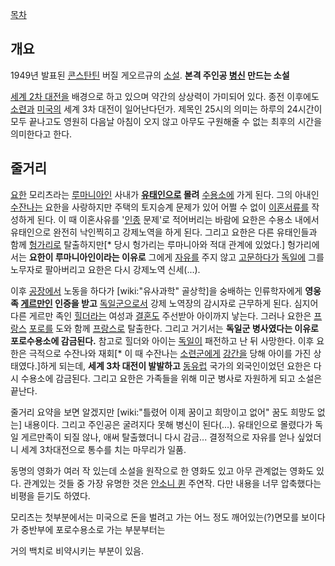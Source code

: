 [[목차]]
== 개요 ==
1949년 발표된 [[콘스탄틴]] 버질 게오르규의 [[소설]].
'''본격 주인공 [[병신]] 만드는 소설'''

[[세계 2차 대전]]을 배경으로 하고 있으며 약간의 상상력이 가미되어 있다. 종전 이후에도 [[소련]]과 [[미국]]의 세계 3차 대전이 일어난다던가. 제목인 25시의 의미는 하루의 24시간이 모두 끝나고도 영원히 다음날 아침이 오지 않고 아무도 구원해줄 수 없는 최후의 시간을 의미한다고 한다.

== 줄거리 ==
[[요한]] 모리츠라는 [[루마니아]]인 사내가 '''[[유태인]]으로 몰려''' [[수용소]]에 가게 된다. 그의 아내인 [[수잔나]]는 요한을 사랑하지만 주택의 토지승계 문제가 있어 어쩔 수 없이 [[이혼]]서류를 작성하게 된다. 이 때 이혼사유를 '[[인종]] 문제'로 적어버리는 바람에 요한은 수용소 내에서 유태인으로 완전히 낙인찍히고 강제노역을 하게 된다. 그리고 요한은 다른 유태인들과 함께 [[헝가리]]로 탈출하지만[* 당시 헝가리는 루마니아와 적대 관계에 있었다.] 헝가리에서는 '''요한이 루마니아인이라는 이유로''' 그에게 [[자유]]를 주지 않고 [[고문]]하다가 [[독일]]에 그를 노무자로 팔아버리고 요한은 다시 강제노역 신세(...).

이후 [[공장]]에서 노동을 하다가 [wiki:"유사과학" 골상학]을 숭배하는 인류학자에게 '''영웅족 [[게르만]]인 인증을 받고''' [[독일군]]으로서 강제 노역장의 감시자로 근무하게 된다. 심지어 다른 게르만 족인 [[힐더]]라는 여성과 [[결혼]]도 주선받아 아이까지 낳는다. 그러나 요한은 [[프랑스]] [[포로]]를 도와 함께 [[프랑스]]로 탈출한다. 그리고 거기서는 '''독일군 병사였다는 이유로 포로수용소에 감금된다.''' 참고로 힐더와 아이는 [[독일]]이 패전하고 난 뒤 사망한다. 이후 요한은 극적으로 수잔나와 재회[* 이 때 수잔나는 [[소련군]]에게 [[강간]]을 당해 아이를 가진 상태였다.]하게 되는데, '''세계 3차 대전이 발발하고''' [[동유럽]] 국가의 외국인이었던 요한은 다시 수용소에 감금된다. 그리고 요한은 가족들을 위해 미군 병사로 자원하게 되고 소설은 끝난다.

줄거리 요약을 보면 알겠지만 [wiki:"틀렸어 이제 꿈이고 희망이고 없어" 꿈도 희망도 없는] 내용이다. 그리고 주인공은 굴려지다 못해 병신이 된다(...). 유태인으로 몰렸다가 독일 게르만족이 되질 않나, 애써 탈출했더니 다시 감금... 결정적으로 자유를 얻나 싶었더니 세계 3차대전으로 통수를 치는 마무리가 일품.

동명의 영화가 여러 작 있는데 소설을 원작으로 한 영화도 있고 아무 관계없는 영화도 있다. 관계있는 것들 중 가장 유명한 것은 [[안소니 퀸]] 주연작. 다만 내용을 너무 압축했다는 비평을 듣기도 하였다.

모리츠는 첫부분에서는 미국으로 돈을 벌려고 가는 어느 정도 깨어있는(?)면모를 보이다가 중반부에 포로수용소로 가는 부분부터는 

거의 백치로 비약시키는 부분이 있음. 
